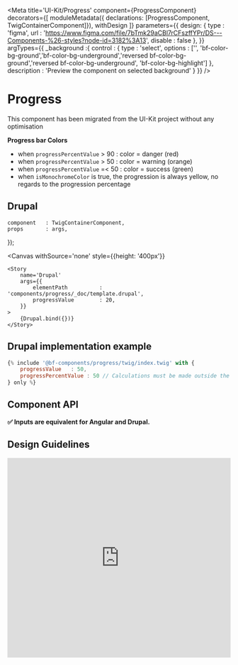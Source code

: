 
<Meta
    title='UI-Kit/Progress'
    component={ProgressComponent}
    decorators={[
        moduleMetadata({ declarations: [ProgressComponent, TwigContainerComponent]}),
        withDesign
    ]}
    parameters={{
        design: {
            type    : 'figma',
            url     : 'https://www.figma.com/file/7bTmk29aCBl7rCFszffYPr/DS---Components-%26-styles?node-id=3182%3A13',
            disable : false
        },
    }}
    argTypes={{
        _background :{
            control : {
                type : 'select',
                options : ['', 'bf-color-bg-ground','bf-color-bg-underground','reversed bf-color-bg-ground','reversed bf-color-bg-underground', 'bf-color-bg-highlight']
            },
            description : 'Preview the component on selected background'
        }
    }}
/>

# Progress

This component has been migrated from the UI-Kit project without any optimisation

**Progress bar Colors**

- when `progressPercentValue` > 90 : color = danger (red)
- when `progressPercentValue` > 50 : color = warning (orange)
- when `progressPercentValue` =< 50 : color = success (green)
- when `isMonochromeColor` is true, the progression is always yellow, no regards to the progression percentage


## Drupal

    component   : TwigContainerComponent,
    props       : args,
});

<Canvas
    withSource='none'
    style={{height: '400px'}}
>
    <Story
        name='Drupal'
        args={{
            elementPath          : 'components/progress/_doc/template.drupal',
            progressValue        : 20,
        }}
    >
        {Drupal.bind({})}
    </Story>
</Canvas>


## Drupal implementation example

```jsx
{% include '@bf-components/progress/twig/index.twig' with {
    progressValue   : 50,
    progressPercentValue : 50 // Calculations must be made outside the component
} only %}
```


## Component API

**✅ Inputs are equivalent for Angular and Drupal.**

<Props of={ProgressComponent} />


## Design Guidelines


<iframe width='100%' height='450' src='https://www.figma.com/embed?embed_host=share&url=https%3A%2F%2Fwww.figma.com%2Ffile%2F7bTmk29aCBl7rCFszffYPr%2FDS---Components-%2526-styles%3Fnode-id%3D3182%253A13' frameBorder='0' allowFullScreen></iframe>